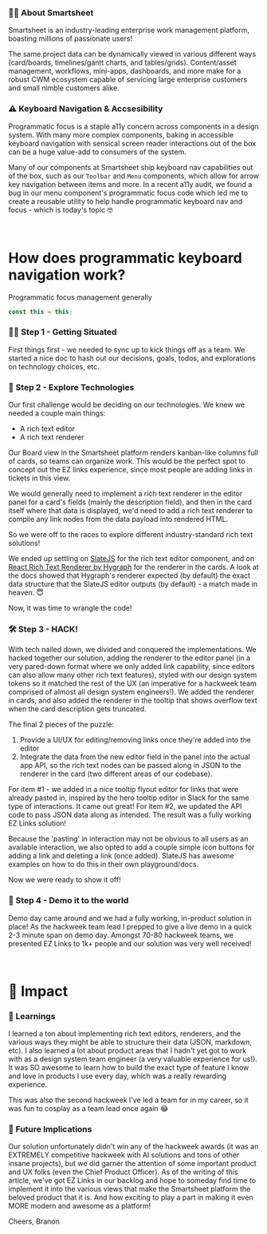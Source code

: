 
<HeroStrip
  title="Reusable Focus Utility @ Smartsheet"
  subtitle="Building tools for programmatic focus management across Smartsheet UIs"
  image="/projects/focus-utility/cover.png"
  date="Nov 2024"
  category="A11y"
/>

### ✍🏽 About Smartsheet

Smartsheet is an industry-leading enterprise work management platform, boasting millions of passionate users!

The same project data can be dynamically viewed in various different ways (card/boards, timelines/gantt charts, and tables/grids). Content/asset management, workflows, mini-apps, dashboards, and more make for a robust CWM ecosystem capable of servicing large enterprise customers and small nimble customers alike.

<ContentImage image="/projects/focus-utility/intro.png" caption="" />

### ⚠️ Keyboard Navigation & Accsesibility

Programmatic focus is a staple a11y concern across components in a design system. With many more complex components, baking in accessible keyboard navigation with sensical screen reader interactions out of the box can be a huge value-add to consumers of the system.

Many of our components at Smartsheet ship keyboard nav capabilities out of the box, such as our `Toolbar` and `Menu` components, which allow for arrow key navigation between items and more. In a recent a11y audit, we found a bug in our menu component's programmatic focus code which led me to create a reusable utility to help handle programmatic keyboard nav and focus - which is today's topic 🤓

<br />

# How does programmatic keyboard navigation work?

Programmatic focus management generally

```jsx
const this = this;
```

### 💪🏻 Step 1 - Getting Situated

First things first - we needed to sync up to kick things off as a team. We started a nice doc to hash out our decisions, goals, todos, and explorations on technology choices, etc.

<ContentImage
  image="/projects/ez-links/doc.png"
  caption="Our planning doc for the EZ Links hackweek project"
/>

### 🔎 Step 2 - Explore Technologies

Our first challenge would be deciding on our technologies. We knew we needed a couple main things:

- A rich text editor
- A rich text renderer

Our Board view in the Smartsheet platform renders kanban-like columns full of cards, so teams can organize work. This would be the perfect spot to concept out the EZ links experience, since most people are adding links in tickets in this view.

We would generally need to implement a rich text renderer in the editor panel for a card's fields (mainly the description field), and then in the card itself where that data is displayed, we'd need to add a rich text renderer to compile any link nodes from the data payload into rendered HTML.

So we were off to the races to explore different industry-standard rich text solutions!

We ended up settling on [SlateJS](https://www.slatejs.org/examples/richtext) for the rich text editor component, and on [React Rich Text Renderer by Hygraph](https://hygraph.com/blog/hygraph-react-rich-text-renderer) for the renderer in the cards. A look at the docs showed that Hygraph's renderer expected (by default) the exact data structure that the SlateJS editor outputs (by default) - a match made in heaven. 😇

<ContentImage
  image="/projects/ez-links/hygraph.png"
  caption="Default API data structure for the rich text renderer"
/>

Now, it was time to wrangle the code!

### 🛠️ Step 3 - HACK!

With tech nailed down, we divided and conquered the implementations. We hacked together our solution, adding the renderer to the editor panel (in a very pared-down format where we only added link capability, since editors can also allow many other rich text features), styled with our design system tokens so it matched the rest of the UX (an imperative for a hackweek team comprised of almost all design system engineers!). We added the renderer in cards, and also added the renderer in the tooltip that shows overflow text when the card description gets truncated.

<ContentImage
  image="/projects/ez-links/demo.png"
  caption="The rich text editor in the panel, the renderer in the card"
/>

The final 2 pieces of the puzzle:

1. Provide a UI/UX for editing/removing links once they're added into the editor
2. Integrate the data from the new editor field in the panel into the actual app API, so the rich text nodes can be passed along in JSON to the renderer in the card (two different areas of our codebase).

For item #1 - we added in a nice tooltip flyout editor for links that were already pasted in, inspired by the hero tooltip editor in Slack for the same type of interactions. It came out great! For item #2, we updated the API code to pass JSON data along as intended. The result was a fully working EZ Links solution!

<ContentImage
  image="/projects/ez-links/tooltip.png"
  caption="The tooltip flyout editor for links once pasted into the field"
/>

Because the 'pasting' in interaction may not be obvious to all users as an available interaction, we also opted to add a couple simple icon buttons for adding a link and deleting a link (once added). SlateJS has awesome examples on how to do this in their own playground/docs.

Now we were ready to show it off!

### 🎥 Step 4 - Demo it to the world

Demo day came around and we had a fully working, in-product solution in place! As the hackweek team lead I prepped to give a live demo in a quick 2-3 minute span on demo day. Amongst 70-80 hackweek teams, we presented EZ Links to 1k+ people and our solution was very well received!

<ContentImage
  image="/projects/ez-links/reviews.png"
  caption="Tons of great quotes from excited viewers of our demo!"
/>

<br />

# 🚀 Impact

### 🧠 Learnings

I learned a ton about implementing rich text editors, renderers, and the various ways they might be able to structure their data (JSON, markdown, etc). I also learned a lot about product areas that I hadn't yet got to work with as a design system team engineer (a very valuable experience for us!). It was SO awesome to learn how to build the exact type of feature I know and love in products I use every day, which was a really rewarding experience.

This was also the second hackweek I've led a team for in my career, so it was fun to cosplay as a team lead once again 😂

### 🔮 Future Implications

Our solution unfortunately didn't win any of the hackweek awards (it was an EXTREMELY competitive hackweek with AI solutions and tons of other insane projects), but we did garner the attention of some important product and UX folks (even the Chief Product Officer). As of the writing of this article, we've got EZ Links in our backlog and hope to someday find time to implement it into the various views that make the Smartsheet platform the beloved product that it is. And how exciting to play a part in making it even MORE modern and awesome as a platform!

Cheers,
Branon
